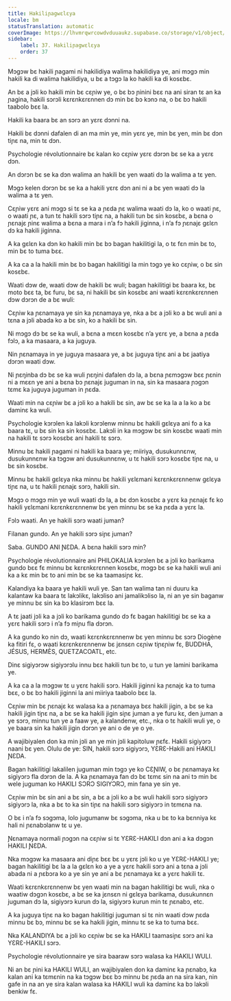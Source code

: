 ```yaml
---
title: Hakiliɲagwɛlɛya
locale: bm
statusTranslation: automatic
coverImage: https://lhvmrqwrcowdvduuaukz.supabase.co/storage/v1/object/public/strapi-uploads/small_cover-educacion-fundamental.webp-2d51a7828a2b1309555be27f7e2a61a0.webp
sidebar:
    label: 37. Hakiliɲagwɛlɛya
    order: 37
---
```

Mɔgɔw bɛ hakili ɲagami ni hakilidiya walima hakilidiya ye, ani mɔgɔ min hakili ka di walima hakilidiya, u bɛ a tɔgɔ la ko hakili ka di kosɛbɛ.

An bɛ a jɔli ko hakili min bɛ cɛɲiw ye, o bɛ bɔ ɲinini bɛɛ na ani siran tɛ an ka ɲagina, hakili sɔrɔli kɛrɛnkɛrɛnnen dɔ min bɛ bɔ kɔnɔ na, o bɛ bɔ hakili taabolo bɛɛ la.

Hakili ka baara bɛ an sɔrɔ an yɛrɛ dɔnni na.

Hakili bɛ dɔnni dafalen di an ma min ye, min yɛrɛ ye, min bɛ yen, min bɛ dɔn tiɲɛ na, min tɛ dɔn.

Psychologie révolutionnaire bɛ kalan ko cɛɲiw yɛrɛ dɔrɔn bɛ se ka a yɛrɛ dɔn.

An dɔrɔn bɛ se ka dɔn walima an hakili bɛ yen waati dɔ la walima a tɛ yen.

Mɔgɔ kelen dɔrɔn bɛ se ka a hakili yɛrɛ dɔn ani ni a bɛ yen waati dɔ la walima a tɛ yen.

Cɛɲiw yɛrɛ ani mɔgɔ si tɛ se ka a ɲɛda ɲɛ walima waati dɔ la, ko o waati ɲɛ, o waati ɲɛ, a tun tɛ hakili sɔrɔ tiɲɛ na, a hakili tun bɛ sin kosɛbɛ, a bɛna o ɲɛnajɛ ɲinɛ walima a bɛna a mara i n’a fɔ hakili jiginna, i n’a fɔ ɲɛnajɛ gɛlɛn dɔ ka hakili jiginna.

A ka gɛlɛn ka dɔn ko hakili min bɛ bɔ bagan hakilitigi la, o tɛ fɛn min bɛ to, min bɛ to tuma bɛɛ.

A ka ca a la hakili min bɛ bɔ bagan hakilitigi la min tɔgɔ ye ko cɛɲiw, o bɛ sin kosɛbɛ.

Waati dɔw de, waati dɔw de hakili bɛ wuli; bagan hakilitigi bɛ baara kɛ, bɛ moto bɛɛ ta, bɛ furu, bɛ sa, ni hakili bɛ sin kosɛbɛ ani waati kɛrɛnkɛrɛnnen dɔw dɔrɔn de a bɛ wuli:

Cɛɲiw ka ɲɛnamaya ye sin ka ɲɛnamaya ye, nka a bɛ a jɔli ko a bɛ wuli ani a tɛna a jɔli abada ko a bɛ sin, ko a hakili bɛ sin.

Ni mɔgɔ dɔ bɛ se ka wuli, a bɛna a mɛɛn kosɛbɛ n’a yɛrɛ ye, a bɛna a ɲɛda fɔlɔ, a ka masaara, a ka juguya.

Nin ɲɛnamaya in ye juguya masaara ye, a bɛ juguya tiɲɛ ani a bɛ jaatiya dɔrɔn waati dɔw.

Ni ɲɛŋinba dɔ bɛ se ka wuli ɲɛŋini dafalen dɔ la, a bɛna ɲɛmɔgɔw bɛɛ ɲɛnin ni a mɛɛn ye ani a bɛna bɔ ɲɛnajɛ juguman in na, sin ka masaara ɲɔgɔn tɛmɛ ka juguya juguman in ɲɛda.

Waati min na cɛɲiw bɛ a jɔli ko a hakili bɛ sin, aw bɛ se ka la a la ko a bɛ daminɛ ka wuli.

Psychologie kɔrɔlen ka lakɔli kɔrɔlenw minnu bɛ hakili gɛlɛya ani fo a ka baara tɛ, u bɛ sin ka sin kosɛbɛ. Lakɔli in ka mɔgɔw bɛ sin kosɛbɛ waati min na hakili tɛ sɔrɔ kosɛbɛ ani hakili tɛ sɔrɔ.

Minnu bɛ hakili ɲagami ni hakili ka baara ye; miiriya, dusukunnɛnw, dusukunnɛnw ka tɔgɔw ani dusukunnɛnw, u tɛ hakili sɔrɔ kosɛbɛ tiɲɛ na, u bɛ sin kosɛbɛ.

Minnu bɛ hakili gɛlɛya nka minnu bɛ hakili yɛlɛmani kɛrɛnkɛrɛnnenw gɛlɛya tiɲɛ na, u tɛ hakili ɲɛnajɛ sɔrɔ, hakili sin.

Mɔgɔ o mɔgɔ min ye wuli waati dɔ la, a bɛ dɔn kosɛbɛ a yɛrɛ ka ɲɛnajɛ fɛ ko hakili yɛlɛmani kɛrɛnkɛrɛnnenw bɛ yen minnu bɛ se ka ɲɛda a yɛrɛ la.

Fɔlɔ waati. An ye hakili sɔrɔ waati juman?

Filanan gundo. An ye hakili sɔrɔ siɲɛ juman?

Saba. GUNDO ANI ƝƐDA. A bɛna hakili sɔrɔ min?

Psychologie révolutionnaire ani PHILOKALIA kɔrɔlen bɛ a jɔli ko barikama gundo bɛɛ fɛ minnu bɛ kɛrɛnkɛrɛnnen kosɛbɛ, mɔgɔ bɛ se ka hakili wuli ani ka a kɛ min bɛ to ani min bɛ se ka taamasiɲɛ kɛ.

Kalandiya ka baara ye hakili wuli ye. San tan walima tan ni duuru ka kalantaw ka baara tɛ lakɔlikɛ, lakɔliso ani jamalikɔliso la, ni an ye sin baganw ye minnu bɛ sin ka bɔ klasirɔm bɛɛ la.

A tɛ jaati jɔli ka a jɔli ko barikama gundo dɔ fɛ bagan hakilitigi bɛ se ka a yɛrɛ hakili sɔrɔ i n’a fɔ miɲu fla dɔrɔn.

A ka gundo ko nin dɔ, waati kɛrɛnkɛrɛnnenw bɛ yen minnu bɛ sɔrɔ Diogène ka fitiri fɛ, o waati kɛrɛnkɛrɛnnenw bɛ jɛnsɛn cɛɲiw tiɲɛɲiw fɛ, BUDDHA, JÉSUS, HERMÈS, QUETZACOATL, etc.

Dinɛ sigiyɔrɔw sigiyɔrɔlu innu bɛɛ hakili tun bɛ to, u tun ye lamini barikama ye.

A ka ca a la mɔgɔw tɛ u yɛrɛ hakili sɔrɔ. Hakili jiginni ka ɲɛnajɛ ka to tuma bɛɛ, o bɛ bɔ hakili jiginni la ani miiriya taabolo bɛɛ la.

Cɛɲiw min bɛ ɲɛnajɛ kɛ walasa ka a ɲɛnamaya bɛɛ hakili jigin, a bɛ se ka hakili jigin tiɲɛ na, a bɛ se ka hakili jigin siɲɛ juman a ye furu kɛ, den juman a ye sɔrɔ, minnu tun ye a faaw ye, a kalandenw, etc., nka o tɛ hakili wuli ye, o ye baara sin ka hakili jigin dɔrɔn ye ani o de ye o ye.

A wajibiyalen don ka min jɔli an ye min jɔli kapitoluw ɲɛfɛ. Hakili sigiyɔrɔ naani bɛ yen. Olulu de ye: SIN, hakili sɔrɔ sigiyɔrɔ, YƐRƐ-Hakili ani HAKILI ƝƐDA.

Bagan hakilitigi lakalilen juguman min tɔgɔ ye ko CƐƝIW, o bɛ ɲɛnamaya kɛ sigiyɔrɔ fla dɔrɔn de la. A ka ɲɛnamaya fan dɔ bɛ tɛmɛ sin na ani tɔ min bɛ wele juguman ko HAKILI SƆRƆ SIGIYƆRƆ, min fana ye sin ye.

Cɛɲiw min bɛ sin ani a bɛ sin, a bɛ a jɔli ko a bɛ wuli hakili sɔrɔ sigiyɔrɔ sigiyɔrɔ la, nka a bɛ to ka sin tiɲɛ na hakili sɔrɔ sigiyɔrɔ in tɛmɛna na.

O bɛ i n’a fɔ sɔgɔma, lolo jugumanw bɛ sɔgɔma, nka u bɛ to ka bɛnniya kɛ hali ni ɲɛnabɔlanw tɛ u ye.

Ɲɛnamaya normali ɲɔgɔn na cɛɲiw si tɛ YƐRƐ-HAKILI dɔn ani a ka dɔgɔn HAKILI ƝƐDA.

Nka mɔgɔw ka masaara ani diɲɛ bɛɛ bɛ u yɛrɛ jɔli ko u ye YƐRƐ-HAKILI ye; bagan hakilitigi bɛ la a la gɛlɛn ko a ye a yɛrɛ hakili sɔrɔ ani a tɛna a jɔli abada ni a ɲɛbɔra ko a ye sin ye ani a bɛ ɲɛnamaya kɛ a yɛrɛ hakili tɛ.

Waati kɛrɛnkɛrɛnnenw bɛ yen waati min na bagan hakilitigi bɛ wuli, nka o waatiw dɔgɔn kosɛbɛ, a bɛ se ka jɛnsɛn ni gɛlɛya barikama, dusukunnɛn juguman dɔ la, sigiyɔrɔ kurun dɔ la, sigiyɔrɔ kurun min tɛ ɲɛnabɔ, etc.

A ka juguya tiɲɛ na ko bagan hakilitigi juguman si tɛ nin waati dɔw ɲɛda minnu bɛ bɔ, minnu bɛ se ka hakili jigin, minnu tɛ se ka to tuma bɛɛ.

Nka KALANDIYA bɛ a jɔli ko cɛɲiw bɛ se ka HAKILI taamasiɲɛ sɔrɔ ani ka YƐRƐ-HAKILI sɔrɔ.

Psychologie révolutionnaire ye sira baaraw sɔrɔ walasa ka HAKILI WULI.

Ni an bɛ ɲini ka HAKILI WULI, an wajibiyalen don ka daminɛ ka ɲɛnabɔ, ka kalan ani ka tɛmɛnin na ka tɔgɔw bɛɛ bɔ minnu bɛ ɲɛda an na sira kan, nin gafe in na an ye sira kalan walasa ka HAKILI wuli ka daminɛ ka bɔ lakɔli benkiw fɛ.

